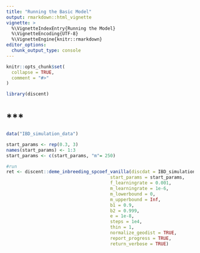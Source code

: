 ```yaml
---
title: "Running the Basic Model"
output: rmarkdown::html_vignette
vignette: >
  %\VignetteIndexEntry{Running the Model}
  %\VignetteEncoding{UTF-8}
  %\VignetteEngine{knitr::rmarkdown}
editor_options: 
  chunk_output_type: console
---
```


```r
knitr::opts_chunk$set(
  collapse = TRUE,
  comment = "#>"
)
```

```r
library(discent) 
```

# ***

```r
data("IBD_simulation_data")

start_params <- rep(0.3, 3)
names(start_params) <- 1:3
start_params <- c(start_params, "m"= 250)

#run
ret <- discent::deme_inbreeding_spcoef_vanilla(discdat = IBD_simulation_data,
                                       start_params = start_params,
                                       f_learningrate = 0.001,
                                       m_learningrate = 1e-6,
                                       m_lowerbound = 0,
                                       m_upperbound = Inf,
                                       b1 = 0.9,
                                       b2 = 0.999,
                                       e = 1e-8,
                                       steps = 1e4,
                                       thin = 1,
                                       normalize_geodist = TRUE,
                                       report_progress = TRUE,
                                       return_verbose = TRUE)

```
